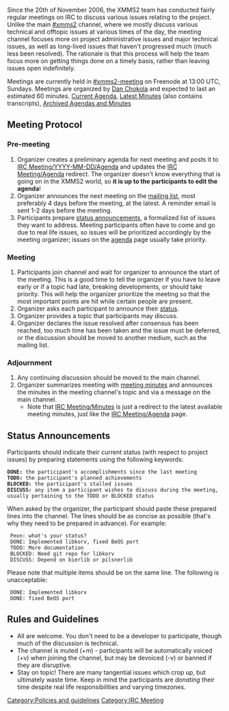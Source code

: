 Since the 20th of November 2006, the XMMS2 team has conducted fairly regular meetings on IRC to discuss various issues relating to the project. Unlike the main [irc://chat.freenode.net/xmms2 #xmms2] channel, where we mostly discuss various technical and offtopic issues at various times of the day, the meeting channel focuses more on project administrative issues and major technical issues, as well as long-lived issues that haven't progressed much (much less been resolved). The rationale is that this process will help the team focus more on getting things done on a timely basis, rather than leaving issues open indefinitely.

Meetings are currently held in [irc://chat.freenode.net/xmms2-meeting #xmms2-meeting] on Freenode at 13:00 UTC, Sundays. Meetings are organized by [[User:puzzles|Dan Chokola]] and expected to last an estimated 60 minutes.
[[IRC Meeting/Agenda|Current Agenda]], [[IRC Meeting/Minutes|Latest Minutes]] (also contains transcripts), [[IRC Meeting/Archive|Archived Agendas and Minutes]]

== Meeting Protocol ==
=== Pre-meeting ===
# Organizer creates a preliminary agenda for next meeting and posts it to [[IRC Meeting/YYYY-MM-DD/Agenda]] and updates the [[IRC Meeting/Agenda]] redirect. The organizer doesn't know everything that is going on in the XMMS2 world, so '''it is up to the participants to edit the agenda'''!
# Organizer announces the next meeting on the [http://lists.xmms.se/cgi-bin/mailman/listinfo/xmms2-devel mailing list], most preferably 4 days before the meeting, at the latest. A reminder email is sent 1-2 days before the meeting.
# Participants prepare [[#Status Announcements|status announcements]], a formalized list of issues they want to address. Meeting participants often have to come and go due to real life issues, so issues will be prioritized accordingly by the meeting organizer; issues on the [[IRC Meeting/Adenda|agenda]] page usually take priority.

=== Meeting ===
# Participants join channel and wait for organizer to announce the start of the meeting. This is a good time to tell the organizer if you have to leave early or if a topic had late, breaking developments, or should take priority. This will help the organizer prioritize the meeting so that the most important points are hit while certain people are present.
# Organizer asks each participant to announce their [[#Status_announcements | status]].
# Organizer provides a topic that participants may discuss.
# Organizer declares the issue resolved after consensus has been reached, too much time has been taken and the issue must be deferred, or the discussion should be moved to another medium, such as the mailing list.

=== Adjournment ===
# Any continuing discussion should be moved to the main channel.
# Organizer summarizes meeting with [[IRC Meeting/Minutes |meeting minutes]] and announces the minutes in the meeting channel's topic and via a message on the main channel.
#* Note that [[IRC Meeting/Minutes]] is just a redirect to the latest available meeting minutes, just like the [[IRC Meeting/Agenda]] page.

== Status Announcements ==
Participants should indicate their current status (with respect to project issues) by preparing statements using the following keywords:
 '''DONE:''' the participant's accomplishments since the last meeting
 '''TODO:''' the participant's planned achievements
 '''BLOCKED:''' the participant's stalled issues
 '''DISCUSS:''' any item a participant wishes to discuss during the meeting, usually pertaining to the TODO or BLOCKED status

When asked by the organizer, the participant should paste these prepared lines into the channel. The lines should be as concise as possible (that's why they need to be prepared in advance). For example:

 <Organizer> Peon: what's your status?
 <Peon> DONE: Implemented libkorv, fixed BeOS port
 <Peon> TODO: More documentation
 <Peon> BLOCKED: Need git repo for libkorv
 <Peon> DISCUSS: Depend on bierlib or pilsnerlib

Please note that multiple items should be on the same line. The following is unacceptable:
 <Peon> DONE: Implemented libkorv
 <Peon> DONE: fixed BeOS port

== Rules and Guidelines ==
* All are welcome. You don't need to be a developer to participate, though much of the discussion is technical.
* The channel is muted (+m) - participants will be automatically voiced (+v) when joining the channel, but may be devoiced (-v) or banned if they are disruptive.
* Stay on topic! There are many tangential issues which crop up, but ultimately waste time. Keep in mind the participants are ''donating'' their time despite real life responsibilities and varying timezones.

[[Category:Policies and guidelines]]
[[Category:IRC Meeting]]